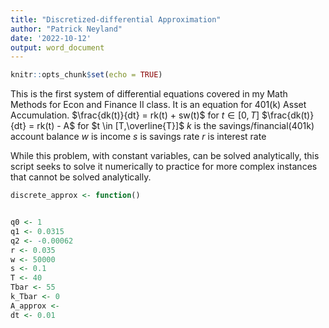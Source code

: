 ```yaml
---
title: "Discretized-differential Approximation"
author: "Patrick Neyland"
date: '2022-10-12'
output: word_document
---
```


```r
knitr::opts_chunk$set(echo = TRUE)
```
This is the first system of differential equations covered in my Math Methods for Econ and Finance II class. It is an equation for 401(k) Asset Accumulation. 
$\frac{dk(t)}{dt} = rk(t) + sw(t)$ for $t \in [0,T]$
$\frac{dk(t)}{dt} = rk(t) - A$ for $t \in [T,\overline{T}]$
$k$ is the savings/financial(401k) account balance
$w$ is income
$s$ is savings rate
$r$ is interest rate

While this problem, with constant variables, can be solved analytically, this script seeks to solve it numerically to practice for more complex instances that cannot be solved analytically. 

```r
discrete_approx <- function()


q0 <- 1
q1 <- 0.0315
q2 <- -0.00062
r <- 0.035
w <- 50000
s <- 0.1
T <- 40
Tbar <- 55
k_Tbar <- 0
A_approx <- 
dt <- 0.01
```

